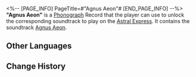 <%-- [PAGE_INFO]
PageTitle=#"Agnus Aeon"#
[END_PAGE_INFO] --%>
{{Item Infobox
|id          = 210348
|image       = Item Agnus Aeon.png{{subst:void|<!--$UPLOAD:<<SpriteOutput/ItemFigures/210001.png>-<Item Agnus Aeon.png>-<Item Icons>>-->}}
|type        = Disk
|invCategory = Valuables
|rarity      = 3
|effect      = 
|description = A record that can be played on the Express' phonograph. It might be a chance acquisition or a gift from someone else. All sorts of memories surge up when the music plays &mdash; the smiles, encounters, touches, and the excitement of battle. Maybe that is why people still collect records even as society rapidly advances.<br />The current record contains the track "Agnus Aeon."
}}
{{Description|''The righteous are unsteady, misled, and lost. May you guide us back to the right path and lead us back to the herd!''}}
'''"Agnus Aeon"''' is a [[Phonograph]] Record that the player can use to unlock the corresponding soundtrack to play on the [[Astral Express]]. It contains the soundtrack [[Agnus Aeon]].

==Other Languages==
{{Other Languages
|en   = "Agnus Aeon"
|zhs  = 《义人如羊走迷》
|zht  = 《義人如羊走迷》
|ja   = 『義人は羊のように迷う』
|ko   = ≪의인은 길 잃은 양과 같고≫
|es   = Agnus Aeon
|fr   = «&nbsp;Agnus Aeon&nbsp;»
|ru   = Agnus Aeon
|th   = "Agnus Aeon"
|vi   = "Người Chính Nghĩa Như Cừu Đi Lạc"
|de   = „Agnus Aeon“
|id   = "Agnus Aeon"
|pt   = "Agnus Aeon"
}}

==Change History==
{{Change History|2.2}}